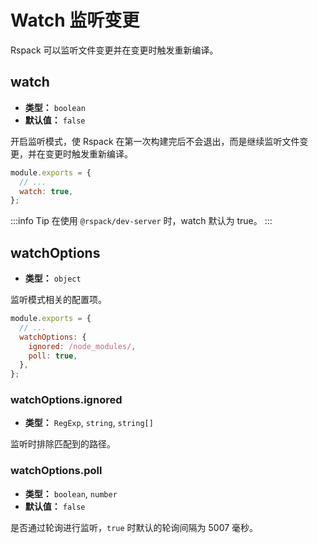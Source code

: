 
<WebpackLicense from="https://webpack.js.org/configuration/watch" />

# Watch 监听变更

Rspack 可以监听文件变更并在变更时触发重新编译。

## watch

- **类型：** `boolean`
- **默认值：** `false`

开启监听模式，使 Rspack 在第一次构建完后不会退出，而是继续监听文件变更，并在变更时触发重新编译。

```js title=rspack.config.js
module.exports = {
  // ...
  watch: true,
};
```

:::info Tip
在使用 `@rspack/dev-server` 时，watch 默认为 true。
:::

## watchOptions

- **类型：** `object`

监听模式相关的配置项。

```js title=rspack.config.js
module.exports = {
  // ...
  watchOptions: {
    ignored: /node_modules/,
    poll: true,
  },
};
```

### watchOptions.ignored

- **类型：** `RegExp`, `string`, `string[]`

监听时排除匹配到的路径。

### watchOptions.poll

- **类型：** `boolean`, `number`
- **默认值：** `false`

是否通过轮询进行监听，`true` 时默认的轮询间隔为 5007 毫秒。
